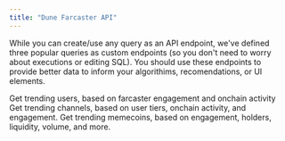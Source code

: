 ```yaml
---
title: "Dune Farcaster API"
---
```


While you can create/use any query as an API endpoint, we've defined three popular queries as custom endpoints (so you don't need to worry about executions or editing SQL). You should use these endpoints to provide better data to inform your algorithims, recomendations, or UI elements.

<CardGroup cols={2}>
  <Card
    title="Trending Farcaster Users"
    icon="thumbs-up"
    href="/api-reference/farcaster/endpoint/farcaster_users"
  >
    Get trending users, based on farcaster engagement and onchain activity
  </Card>
  <Card
    title="Trending Farcaster Channels"
    icon="file-contract"
    href="/api-reference/farcaster/endpoint/farcaster_channels"
  >
    Get trending channels, based on user tiers, onchain activity, and engagement.
  </Card>
  <Card
    title="Trending Farcaster Memecoins"
    icon="money-bill-trend-up"
    href="/api-reference/farcaster/endpoint/farcaster_memecoins"
  >
    Get trending memecoins, based on engagement, holders, liquidity, volume, and more.
  </Card>
</CardGroup>
